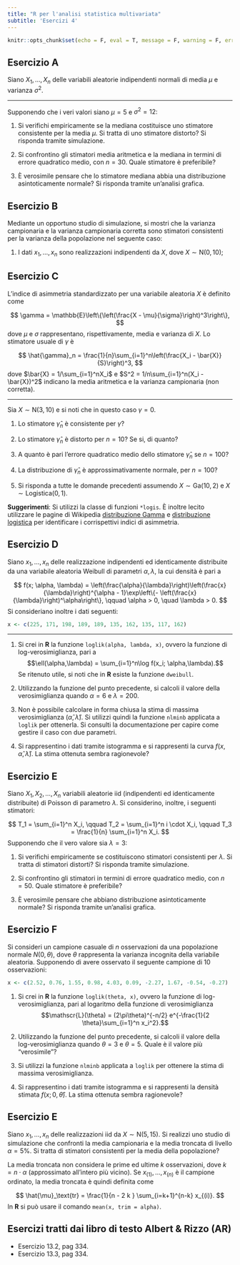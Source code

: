 ```yaml
---
title: "R per l'analisi statistica multivariata"
subtitle: 'Esercizi 4'
---
```


```r
knitr::opts_chunk$set(echo = F, eval = T, message = F, warning = F, error = F, comment = NA, cache = F, include = F, R.options = list(width = 220))
```

## Esercizio A

Siano $X_1,\dots,X_n$ delle variabili aleatorie indipendenti normali di media $\mu$ e varianza $\sigma^2$.

------------------------------------------------------------------------

Supponendo che i veri valori siano $\mu = 5$ e $\sigma^2 = 12$:

1.  Si verifichi empiricamente se la mediana costituisce uno stimatore consistente per la media $\mu$. Si tratta di uno stimatore distorto? Si risponda tramite simulazione.

2.  Si confrontino gli stimatori media aritmetica e la mediana in termini di errore quadratico medio, con $n = 30$. Quale stimatore è preferibile?

3.  È verosimile pensare che lo stimatore mediana abbia una distribuzione asintoticamente normale? Si risponda tramite un'analisi grafica.

## Esercizio B

Mediante un opportuno studio di simulazione, si mostri che la varianza campionaria e la varianza campionaria corretta sono stimatori consistenti per la varianza della popolazione nel seguente caso:

1.  I dati $x_1,\dots,x_n$ sono realizzazioni indipendenti da $X$, dove $X \sim \text{N}(0, 10)$;

## Esercizio C

L'indice di asimmetria standardizzato per una variabile aleatoria $X$ è definito come

$$
\gamma = \mathbb{E}\left\{\left(\frac{X - \mu}{\sigma}\right)^3\right\},
$$ dove $\mu$ e $\sigma$ rappresentano, rispettivamente, media e varianza di $X$. Lo stimatore usuale di $\gamma$ è

$$
\hat{\gamma}_n = \frac{1}{n}\sum_{i=1}^n\left(\frac{X_i - \bar{X}}{S}\right)^3,
$$ dove $\bar{X} = 1/\sum_{i=1}^nX_i$ e $S^2 = 1/n\sum_{i=1}^n(X_i - \bar{X})^2$ indicano la media aritmetica e la varianza campionaria (non corretta).

------------------------------------------------------------------------

Sia $X \sim \text{N}(3, 10)$ e si noti che in questo caso $\gamma = 0$.

1.  Lo stimatore $\hat{\gamma}_n$ è consistente per $\gamma$?

2.  Lo stimatore $\hat{\gamma}_n$ è distorto per $n = 10$? Se si, di quanto?

3.  A quanto è pari l'errore quadratico medio dello stimatore $\hat{\gamma}_n$ se $n = 100$?

4.  La distribuzione di $\hat{\gamma}_n$ è approssimativamente normale, per $n = 100$?

5.  Si risponda a tutte le domande precedenti assumendo $X \sim \text{Ga}(10,2)$ e $X \sim \text{Logistica}(0,1)$.

**Suggerimenti**: Si utilizzi la classe di funzioni `*logis`. È inoltre lecito utilizzare le pagine di Wikipedia [distribuzione Gamma](https://it.wikipedia.org/wiki/Distribuzione_Gamma) e [distribuzione logistica](https://it.wikipedia.org/wiki/Distribuzione_logistica) per identificare i corrispettivi indici di asimmetria.

## Esercizio D

Siano $x_1,\dots,x_n$ delle realizzazione indipendenti ed identicamente distribuite da una variabile aleatoria Weibull di parametri $\alpha, \lambda$, la cui densità è pari a

$$
f(x; \alpha, \lambda) = \left(\frac{\alpha}{\lambda}\right)\left(\frac{x}{\lambda}\right)^{\alpha - 1}\exp\left\{- \left(\frac{x}{\lambda}\right)^\alpha\right\}, \qquad \alpha > 0, \quad \lambda > 0. 
$$ Si consideriano inoltre i dati seguenti:

```r
x <- c(225, 171, 198, 189, 189, 135, 162, 135, 117, 162)
```

------------------------------------------------------------------------

1.  Si crei in **R** la funzione `loglik(alpha, lambda, x)`, ovvero la funzione di log-verosimiglianza, pari a $$\ell(\alpha,\lambda) = \sum_{i=1}^n\log f(x_i; \alpha,\lambda).$$ Se ritenuto utile, si noti che in **R** esiste la funzione `dweibull`.

2.  Utilizzando la funzione del punto precedente, si calcoli il valore della verosimiglianza quando $\alpha = 6$ e $\lambda = 200$.

3.  Non è possibile calcolare in forma chiusa la stima di massima verosimiglianza $(\hat{\alpha},\hat{\lambda})$. Si utilizzi quindi la funzione `nlminb` applicata a `loglik` per ottenerla. Si consulti la documentazione per capire come gestire il caso con due parametri.

4.  Si rappresentino i dati tramite istogramma e si rappresenti la curva $f(x,\hat{\alpha},\hat{\lambda})$. La stima ottenuta sembra ragionevole?

## Esercizio E

Siano $X_1,X_2, \ldots,X_n$ variabili aleatorie iid (indipendenti ed identicamente distribuite) di Poisson di parametro $\lambda$. Si considerino, inoltre, i seguenti stimatori:

$$ 
T_1 = \sum_{i=1}^n X_i, \qquad T_2 = \sum_{i=1}^n i \cdot X_i, \qquad T_3 = \frac{1}{n} \sum_{i=1}^n X_i.
$$ Supponendo che il vero valore sia $\lambda = 3$:

1.  Si verifichi empiricamente se costituiscono stimatori consistenti per $\lambda$. Si tratta di stimatori distorti? Si risponda tramite simulazione.

2.  Si confrontino gli stimatori in termini di errore quadratico medio, con $n = 50$. Quale stimatore è preferibile?

3.  È verosimile pensare che abbiano distribuzione asintoticamente normale? Si risponda tramite un'analisi grafica.

## Esercizio F

Si consideri un campione casuale di $n$ osservazioni da una popolazione normale $N(0, \theta)$, dove $\theta$ rappresenta la varianza incognita della variabile aleatoria. Supponendo di avere osservato il seguente campione di $10$ osservazioni:

```r
x <- c(2.52, 0.76, 1.55, 0.98, 4.03, 0.09, -2.27, 1.67, -0.54, -0.27)
```

1.  Si crei in **R** la funzione `loglik(theta, x)`, ovvero la funzione di log-verosimiglianza, pari al logaritmo della funzione di verosimiglianza $$\mathscr{L}(\theta) = (2\pi\theta)^{-n/2} e^{-\frac{1}{2 \theta}\sum_{i=1}^n x_i^2}.$$

2.  Utilizzando la funzione del punto precedente, si calcoli il valore della log-verosimiglianza quando $\theta=3$ e $\theta=5$. Quale è il valore più "verosimile"?

3.  Si utilizzi la funzione `nlminb` applicata a `loglik` per ottenere la stima di massima verosimiglianza.

4.  Si rappresentino i dati tramite istogramma e si rappresenti la densità stimata $f(x ; 0, \hat{\theta})$. La stima ottenuta sembra ragionevole?

## Esercizio E

Siano $x_1, \ldots, x_n$ delle realizzazioni iid da $X \sim \text{N}(5, 15)$. Si realizzi uno studio di simulazione che confronti la media campionaria e la media troncata di livello $\alpha = 5\%$. Si tratta di stimatori consistenti per la media della popolazione?

La media troncata non considera le prime ed ultime $k$ osservazioni, dove $k = n \cdot\alpha$ (approssimato all'intero più vicino). Se $x_{(1)},\dots,x_{(n)}$ è il campione ordinato, la media troncata è quindi definita come

$$
\hat{\mu}_\text{tr} = \frac{1}{n - 2 k } \sum_{i=k+1}^{n-k} x_{(i)}.
$$ In **R** si può usare il comando `mean(x, trim = alpha)`.

## Esercizi tratti dai libro di testo Albert & Rizzo (**AR**)

-   Esercizio 13.2, pag 334.
-   Esercizio 13.3, pag 334.
